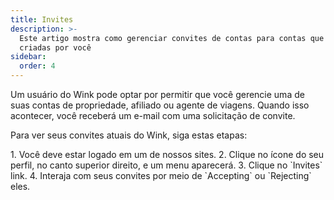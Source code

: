```yaml
---
title: Invites
description: >-
  Este artigo mostra como gerenciar convites de contas para contas que não foram
  criadas por você
sidebar:
  order: 4
---
```

Um usuário do Wink pode optar por permitir que você gerencie uma de suas contas de propriedade, afiliado ou agente de viagens. Quando isso acontecer, você receberá um e-mail com uma solicitação de convite.


Para ver seus convites atuais do Wink, siga estas etapas:

<Steps>
  1. Você deve estar logado em um de nossos sites.
  2. Clique no ícone do seu perfil, no canto superior direito, e um menu aparecerá.
  3. Clique no `Invites` link.
  4. Interaja com seus convites por meio de `Accepting` ou `Rejecting` eles.
</Steps>


